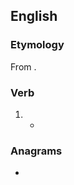 ==English==

===Etymology===
From {{suffix|en|run|eth|nocat=1}}.

===Verb===
{{head|en|verb form}}

# {{en-archaic third-person singular of|run}}
#* {{quote-web|en|date=27 November 2007|author=Hadley Freeman|url=http://lifeandhealth.guardian.co.uk/fashion/story/0,,2217634,00.html|title=Miaow!|work=The Guardian|passage=God it must be a faff having to get nigh-on naked every time your bladder '''runneth''' over, and imagine how much worse it must be if you only have a 20-second break to run off stage to the loo.}}

===Anagrams===
* {{anagrams|en|a=ehnnrtu|hunnert}}